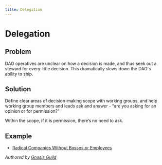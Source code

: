 ```yaml
---
title: Delegation
---
```


# Delegation

## Problem

DAO operatives are unclear on how a decision is made, and thus seek out a steward for every little decision. This dramatically slows down the DAO's ability to ship.

## Solution

Define clear areas of decision-making scope with working groups, and help working group members and leads ask and answer - “are you asking for an opinion or for permission?”

Within the scope, if it is permission, there’s no need to ask.

## Example

- [Radical Companies Without Bosses or Employees](https://www.scribd.com/book/533752183/Radical-Companies-Without-Bosses-or-Employees)

*Authored by [Gnosis Guild](https://gnosisguild.org)*